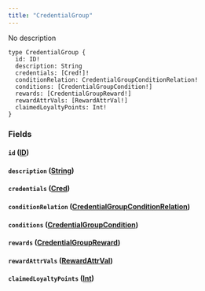 ```yaml
---
title: "CredentialGroup"
---
```


No description

```
type CredentialGroup {
  id: ID!
  description: String
  credentials: [Cred!]!
  conditionRelation: CredentialGroupConditionRelation!
  conditions: [CredentialGroupCondition!]
  rewards: [CredentialGroupReward!]
  rewardAttrVals: [RewardAttrVal!]
  claimedLoyaltyPoints: Int!
}

```

### Fields[](#fields "Direct link to heading")

#### `id` ([ID](/developer/graphql-api/references/scalars/id))[](#id-id "Direct link to heading")

#### `description` ([String](/developer/graphql-api/references/scalars/string))[](#description-string "Direct link to heading")

#### `credentials` ([Cred](/developer/graphql-api/references/objects/cred))[](#credentials-cred "Direct link to heading")

#### `conditionRelation` ([CredentialGroupConditionRelation](/developer/graphql-api/references/enums/credential-group-condition-relation))[](#conditionrelation-credentialgroupconditionrelation "Direct link to heading")

#### `conditions` ([CredentialGroupCondition](/developer/graphql-api/references/objects/credential-group-condition))[](#conditions-credentialgroupcondition "Direct link to heading")

#### `rewards` ([CredentialGroupReward](/developer/graphql-api/references/objects/credential-group-reward))[](#rewards-credentialgroupreward "Direct link to heading")

#### `rewardAttrVals` ([RewardAttrVal](/developer/graphql-api/references/objects/reward-attr-val))[](#rewardattrvals-rewardattrval "Direct link to heading")

#### `claimedLoyaltyPoints` ([Int](/developer/graphql-api/references/scalars/int))[](#claimedloyaltypoints-int "Direct link to heading")